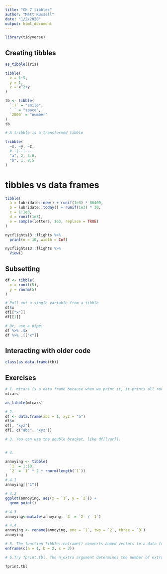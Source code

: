 ```yaml
---
title: "Ch 7 tibbles"
author: "Matt Russell"
date: "1/2/2020"
output: html_document
---
```


```r
library(tidyverse)
```

## Creating tibbles

```r
as_tibble(iris)

tibble(
  x = 1:5,
  y = 1,
  z = x^2+y
)

tb <- tibble(
  `:)` = "smile", 
  ` ` = "space",
  `2000` = "number"
)
tb

# A tribble is a transformed tibble

tribble(
  ~x, ~y, ~z,
  #--|--|----
  "a", 2, 3.6,
  "b", 1, 8.5
)
```

# tibbles vs data frames

```r
tibble(
  a = lubridate::now() + runif(1e3) * 86400,
  b = lubridate::today() + runif(1e3) * 30,
  c = 1:1e3,
  d = runif(1e3),
  e = sample(letters, 1e3, replace = TRUE)
)

nycflights13::flights %>% 
  print(n = 10, width = Inf)

nycflights13::flights %>% 
  View()
```

## Subsetting
```r
df <- tibble(
  x = runif(5),
  y = rnorm(5)
)

# Pull out a single variable from a tibble
df$x
df[["x"]]
df[[1]]

# Or, use a pipe:
df %>% .$x
df %>% .[["x"]]
```

## Interacting with older code
```r
class(as.data.frame(tb))
```

## Exercises
```r
# 1. mtcars is a data frame because when we print it, it prints all rows of data. After changing it to a tibble, it only prints the first 10 rows of data
mtcars 

as_tibble(mtcars)

# 2.
df <- data.frame(abc = 1, xyz = "a")
df$x
df[, "xyz"]
df[, c("abc", "xyz")]

# 3. You can use the double bracket, like df[[var]].


# 4.

annoying <- tibble(
  `1` = 1:10,
  `2` = `1` * 2 + rnorm(length(`1`))
)
# 4.1
annoying[["1"]]

# 4.2
ggplot(annoying, aes(x = `1`, y = `2`)) +
  geom_point()

# 4.3
annoying<-mutate(annoying, `3` = `2` / `1`)

# 4.4
annoying <- rename(annoying, one = `1`, two = `2`, three = `3`)
annoying

# 5. The function tibble::enframe() converts named vectors to a data frame with names and values
enframe(c(a = 1, b = 2, c = 3))

# 6.Try ?print.tbl. The n_extra argument determines the number of extra columns to print information for.

?print.tbl

```



